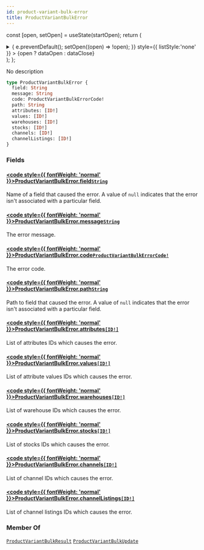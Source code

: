 ```yaml
---
id: product-variant-bulk-error
title: ProductVariantBulkError
---
```






const [open, setOpen] = useState(startOpen);
return (
<details {...(open ? { open: true } : {})} className="details" style={{ border:'none', boxShadow:'none', background:'var(--ifm-background-color)' }}>
<summary
onClick={(e) => {
e.preventDefault();
setOpen((open) => !open);
}}
style={{ listStyle:'none' }} >
{open ? dataOpen : dataClose}
</summary>
{open && children}
</details>
);
};

No description

```graphql
type ProductVariantBulkError {
  field: String
  message: String
  code: ProductVariantBulkErrorCode!
  path: String
  attributes: [ID!]
  values: [ID!]
  warehouses: [ID!]
  stocks: [ID!]
  channels: [ID!]
  channelListings: [ID!]
}
```

### Fields

#### [<code style={{ fontWeight: 'normal' }}>ProductVariantBulkError.<b>field</b></code>](#)<Bullet />[`String`](../../../api-reference/miscellaneous/scalars/string.mdx) <Badge class="badge badge--secondary" text="scalar"/> <Badge class="badge badge--secondary" text="miscellaneous"/>

Name of a field that caused the error. A value of `null` indicates that the error isn't associated with a particular field.

#### [<code style={{ fontWeight: 'normal' }}>ProductVariantBulkError.<b>message</b></code>](#)<Bullet />[`String`](../../../api-reference/miscellaneous/scalars/string.mdx) <Badge class="badge badge--secondary" text="scalar"/> <Badge class="badge badge--secondary" text="miscellaneous"/>

The error message.

#### [<code style={{ fontWeight: 'normal' }}>ProductVariantBulkError.<b>code</b></code>](#)<Bullet />[`ProductVariantBulkErrorCode!`](../../../api-reference/products/enums/product-variant-bulk-error-code.mdx) <Badge class="badge badge--secondary" text="non-null"/> <Badge class="badge badge--secondary" text="enum"/> <Badge class="badge badge--secondary" text="products"/>

The error code.

#### [<code style={{ fontWeight: 'normal' }}>ProductVariantBulkError.<b>path</b></code>](#)<Bullet />[`String`](../../../api-reference/miscellaneous/scalars/string.mdx) <Badge class="badge badge--secondary" text="scalar"/> <Badge class="badge badge--secondary" text="miscellaneous"/>

Path to field that caused the error. A value of `null` indicates that the error isn't associated with a particular field.

#### [<code style={{ fontWeight: 'normal' }}>ProductVariantBulkError.<b>attributes</b></code>](#)<Bullet />[`[ID!]`](../../../api-reference/miscellaneous/scalars/id.mdx) <Badge class="badge badge--secondary" text="list"/> <Badge class="badge badge--secondary" text="scalar"/> <Badge class="badge badge--secondary" text="miscellaneous"/>

List of attributes IDs which causes the error.

#### [<code style={{ fontWeight: 'normal' }}>ProductVariantBulkError.<b>values</b></code>](#)<Bullet />[`[ID!]`](../../../api-reference/miscellaneous/scalars/id.mdx) <Badge class="badge badge--secondary" text="list"/> <Badge class="badge badge--secondary" text="scalar"/> <Badge class="badge badge--secondary" text="miscellaneous"/>

List of attribute values IDs which causes the error.

#### [<code style={{ fontWeight: 'normal' }}>ProductVariantBulkError.<b>warehouses</b></code>](#)<Bullet />[`[ID!]`](../../../api-reference/miscellaneous/scalars/id.mdx) <Badge class="badge badge--secondary" text="list"/> <Badge class="badge badge--secondary" text="scalar"/> <Badge class="badge badge--secondary" text="miscellaneous"/>

List of warehouse IDs which causes the error.

#### [<code style={{ fontWeight: 'normal' }}>ProductVariantBulkError.<b>stocks</b></code>](#)<Bullet />[`[ID!]`](../../../api-reference/miscellaneous/scalars/id.mdx) <Badge class="badge badge--secondary" text="list"/> <Badge class="badge badge--secondary" text="scalar"/> <Badge class="badge badge--secondary" text="miscellaneous"/>

List of stocks IDs which causes the error.

#### [<code style={{ fontWeight: 'normal' }}>ProductVariantBulkError.<b>channels</b></code>](#)<Bullet />[`[ID!]`](../../../api-reference/miscellaneous/scalars/id.mdx) <Badge class="badge badge--secondary" text="list"/> <Badge class="badge badge--secondary" text="scalar"/> <Badge class="badge badge--secondary" text="miscellaneous"/>

List of channel IDs which causes the error.

#### [<code style={{ fontWeight: 'normal' }}>ProductVariantBulkError.<b>channelListings</b></code>](#)<Bullet />[`[ID!]`](../../../api-reference/miscellaneous/scalars/id.mdx) <Badge class="badge badge--secondary" text="list"/> <Badge class="badge badge--secondary" text="scalar"/> <Badge class="badge badge--secondary" text="miscellaneous"/>

List of channel listings IDs which causes the error.

### Member Of

[`ProductVariantBulkResult`](../../../api-reference/products/objects/product-variant-bulk-result.mdx) <Badge class="badge badge--secondary" text="object"/><Bullet />[`ProductVariantBulkUpdate`](../../../api-reference/products/objects/product-variant-bulk-update.mdx) <Badge class="badge badge--secondary" text="object"/>
